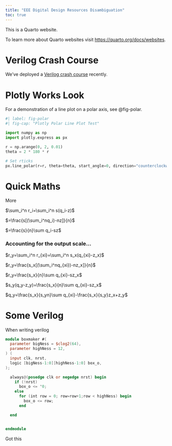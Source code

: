 ```yaml
---
title: "EEE Digital Design Resources Disambiguation"
toc: true
---
```


This is a Quarto website.

To learn more about Quarto websites visit <https://quarto.org/docs/websites>.

# Verilog Crash Course

We've deployed a [Verilog crash course](https://uvle.upd.edu.ph/course/view.php?id=23162) recently.

# Plotly Works Look

For a demonstration of a line plot on a polar axis, see @fig-polar.

```python
#| label: fig-polar
#| fig-cap: "Plotly Polar Line Plot Test"

import numpy as np
import plotly.express as px

r = np.arange(0, 2, 0.01)
theta = 2 * 180 * r

# Set rticks
px.line_polar(r=r, theta=theta, start_angle=0, direction="counterclockwise")
```


# Quick Maths

More

$\sum_i^n r_i=\sum_i^n s(q_i-z)$

$=\frac{s[(\sum_i^nq_i)-nz]}{n}$

$=\frac{s}{n}\sum q_i-sz$

### Accounting for the output scale…

$r_y=\sum_i^n r_{xi}=\sum_i^n s_x(q_{xi}-z_x)$

$r_y=\frac{s_x[(\sum_i^nq_{xi})-nz_x]}{n}$

$r_y=\frac{s_x}{n}\sum q_{xi}-sz_x$

$s_y(q_y-z_y)=\frac{s_x}{n}\sum q_{xi}-sz_x$

$q_y=\frac{s_x}{s_yn}\sum q_{xi}-\frac{s_x}{s_y}z_x+z_y$


# Some Verilog

When writing verilog

```verilog
module boxmaker #(
  parameter bigNess = $clog2(64),
  parameter highNess = 12,
) (
  input clk, nrst,
  logic [bigNess-1:0][highNess-1:0] box_o,
);

  always@(posedge clk or negedge nrst) begin
    if (!nrst)
      box_o <= '0;
    else
      for (int row = 0; row=row+1;row < highNess) begin
        box_o <= row;
      end

  end


endmodule

```

Got this
